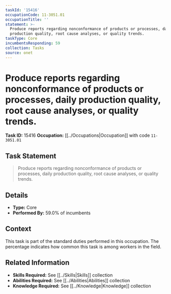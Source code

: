 ```yaml
---
taskId: '15416'
occupationCode: 11-3051.01
occupationTitle: ''
statement: >-
  Produce reports regarding nonconformance of products or processes, daily
  production quality, root cause analyses, or quality trends.
taskType: Core
incumbentsResponding: 59
collection: Tasks
source: onet
---
```

# Produce reports regarding nonconformance of products or processes, daily production quality, root cause analyses, or quality trends.

**Task ID:** 15416
**Occupation:** [[../Occupations|Occupation]] with code `11-3051.01`

## Task Statement

> Produce reports regarding nonconformance of products or processes, daily production quality, root cause analyses, or quality trends.

## Details

- **Type:** Core
- **Performed By:** 59.0% of incumbents

## Context

This task is part of the standard duties performed in this occupation. The percentage indicates how common this task is among workers in the field.

## Related Information

- **Skills Required:** See [[../Skills|Skills]] collection
- **Abilities Required:** See [[../Abilities|Abilities]] collection
- **Knowledge Required:** See [[../Knowledge|Knowledge]] collection

